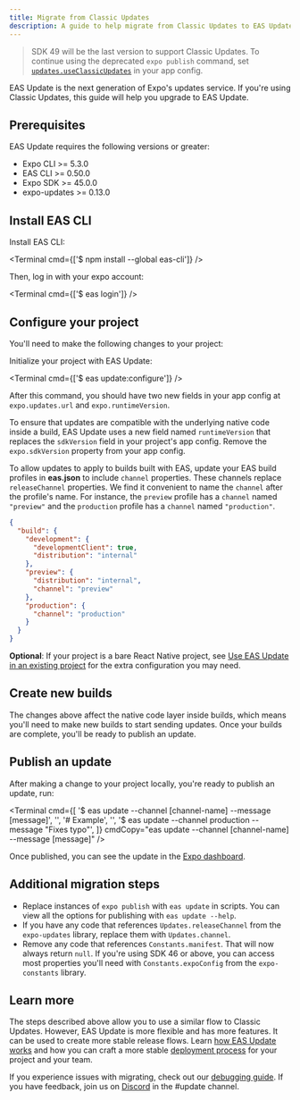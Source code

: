 ```yaml
---
title: Migrate from Classic Updates
description: A guide to help migrate from Classic Updates to EAS Update.
---
```



> SDK 49 will be the last version to support Classic Updates. To continue using the deprecated `expo publish` command, set [`updates.useClassicUpdates`](/versions/latest/config/app/#useclassicupdates) in your app config.

EAS Update is the next generation of Expo's updates service. If you're using Classic Updates, this guide will help you upgrade to EAS Update.

## Prerequisites

EAS Update requires the following versions or greater:

- Expo CLI >= 5.3.0
- EAS CLI >= 0.50.0
- Expo SDK >= 45.0.0
- expo-updates >= 0.13.0

## Install EAS CLI

<Step label="1">
Install EAS CLI:

<Terminal cmd={['$ npm install --global eas-cli']} />

</Step>

<Step label="2">
Then, log in with your expo account:

<Terminal cmd={['$ eas login']} />

</Step>

## Configure your project

You'll need to make the following changes to your project:

<Step label="1">
Initialize your project with EAS Update:

<Terminal cmd={['$ eas update:configure']} />

After this command, you should have two new fields in your app config at `expo.updates.url` and `expo.runtimeVersion`.

</Step>

<Step label="2">

To ensure that updates are compatible with the underlying native code inside a build, EAS Update uses a new field named `runtimeVersion` that replaces the `sdkVersion` field in your project's app config. Remove the `expo.sdkVersion` property from your app config.

</Step>

<Step label="3">

To allow updates to apply to builds built with EAS, update your EAS build profiles in **eas.json** to include `channel` properties. These channels replace `releaseChannel` properties. We find it convenient to name the `channel` after the profile's name. For instance, the `preview` profile has a `channel` named `"preview"` and the `production` profile has a `channel` named `"production"`.

```json eas.json
{
  "build": {
    "development": {
      "developmentClient": true,
      "distribution": "internal"
    },
    "preview": {
      "distribution": "internal",
      "channel": "preview"
    },
    "production": {
      "channel": "production"
    }
  }
}
```

</Step>

<Step label="4">

**Optional**: If your project is a bare React Native project, see [Use EAS Update in an existing project](/bare/updating-your-app) for the extra configuration you may need.

</Step>

## Create new builds

The changes above affect the native code layer inside builds, which means you'll need to make new builds to start sending updates. Once your builds are complete, you'll be ready to publish an update.

## Publish an update

After making a change to your project locally, you're ready to publish an update, run:

<Terminal
  cmd={[
    '$ eas update --channel [channel-name] --message [message]',
    '',
    '# Example',
    '',
    '$ eas update --channel production --message "Fixes typo"',
  ]}
  cmdCopy="eas update --channel [channel-name] --message [message]"
/>

Once published, you can see the update in the [Expo dashboard](https://expo.dev/accounts/[account]/projects/[project]/updates).

## Additional migration steps

- Replace instances of `expo publish` with `eas update` in scripts. You can view all the options for publishing with `eas update --help`.
- If you have any code that references `Updates.releaseChannel` from the `expo-updates` library, replace them with `Updates.channel`.
- Remove any code that references `Constants.manifest`. That will now always return `null`. If you're using SDK 46 or above, you can access most properties you'll need with `Constants.expoConfig` from the `expo-constants` library.

## Learn more

The steps described above allow you to use a similar flow to Classic Updates. However, EAS Update is more flexible and has more features. It can be used to create more stable release flows. Learn [how EAS Update works](/eas-update/how-it-works) and how you can craft a more stable [deployment process](/eas-update/deployment-patterns) for your project and your team.

If you experience issues with migrating, check out our [debugging guide](/eas-update/debug). If you have feedback, join us on [Discord](https://chat.expo.dev/) in the #update channel.
